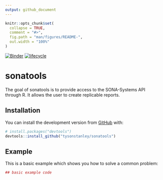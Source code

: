 ```yaml
---
output: github_document
---
```


<!-- README.md is generated from README.Rmd. Please edit that file -->

```r
knitr::opts_chunk$set(
  collapse = TRUE,
  comment = "#>",
  fig.path = "man/figures/README-",
  out.width = "100%"
)
```
[![Binder](http://mybinder.org/badge.svg)](https://mybinder.org/v2/gh/TysonStanley/sonatools/master)
[![lifecycle](https://img.shields.io/badge/lifecycle-experimental-orange.svg)](https://www.tidyverse.org/lifecycle/#experimental)

# sonatools

The goal of sonatools is to provide access to the SONA-Systems API through R. It allows the user to create replicable reports.

## Installation

You can install the development version from [GitHub](https://github.com/) with:

``` r
# install.packages("devtools")
devtools::install_github("tysonstanley/sonatools")
```
## Example

This is a basic example which shows you how to solve a common problem:

```r
## basic example code
```


